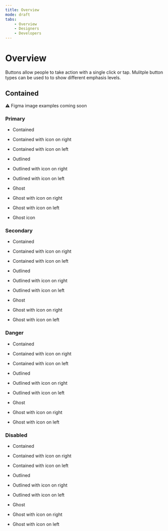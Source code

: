 ```yaml
---
title: Overview
mode: draft
tabs:
    - Overview
    - Designers
    - Developers 
---
```


# Overview

Buttons allow people to take action with a single click or tap. 
Mulitple button types can be used to to show different emphasis levels. 

<!-- 
Figma live examples? Prefer to keep the code examples under the dev tab.
-->


## Contained

:warning: Figma image examples coming soon 

### Primary

* Contained
* Contained with icon on right
* Contained with icon on left

* Outlined
* Outlined with icon on right
* Outlined with icon on left

* Ghost
* Ghost with icon on right
* Ghost with icon on left
* Ghost icon


### Secondary

* Contained
* Contained with icon on right
* Contained with icon on left

* Outlined
* Outlined with icon on right
* Outlined with icon on left

* Ghost
* Ghost with icon on right
* Ghost with icon on left


### Danger

* Contained
* Contained with icon on right
* Contained with icon on left

* Outlined
* Outlined with icon on right
* Outlined with icon on left

* Ghost
* Ghost with icon on right
* Ghost with icon on left


### Disabled

* Contained
* Contained with icon on right
* Contained with icon on left

* Outlined
* Outlined with icon on right
* Outlined with icon on left

* Ghost
* Ghost with icon on right
* Ghost with icon on left
